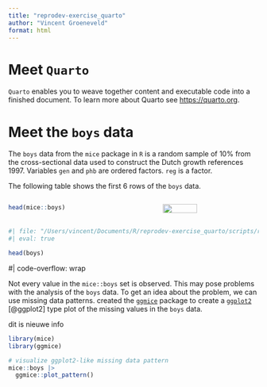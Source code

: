 ```yaml
---
title: "reprodev-exercise_quarto"
author: "Vincent Groeneveld"
format: html
---
```


# Meet `Quarto`

`Quarto` enables you to weave together content and executable code into a finished document. 
To learn more about Quarto see <https://quarto.org>.

# Meet the `boys` data 

The `boys` data from the `mice` package in `R` is a random sample of 10% from the cross-sectional data used to construct the Dutch growth references 1997. Variables `gen` and `phb` are ordered factors. `reg` is a factor.

The following table shows the first 6 rows of the `boys` data.

::: columns
::: {.column width="60%"}
```r
head(mice::boys)
```
:::

::: {.column width="40%"}

![](https://amices.org/mice/logo.png){fig-align="right" width="60%"}

:::
:::

```r
#| file: "/Users/vincent/Documents/R/reprodev-exercise_quarto/scripts/read_data.R"
#| eval: true
```

```r
head(boys)
```


#| code-overflow: wrap <br>

Not every value in the `mice::boys` set is observed. This may pose problems with the analysis of the `boys` data. To get an idea about the problem, we can use missing data patterns. created the [`ggmice`](https://github.com/amices/ggmice){.pkg} package to create a [`ggplot2`](https://ggplot2.tidyverse.org){.pkg} [@ggplot2] type plot of the missing values in the `boys` data. <br>

dit is nieuwe info

```r
library(mice)
library(ggmice)

# visualize ggplot2-like missing data pattern
mice::boys |> 
  ggmice::plot_pattern()
```

